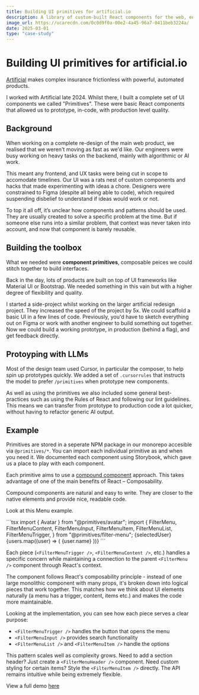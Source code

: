 ```yaml
---
title: Building UI primitives for artificial.io
description: A library of custom-built React components for the web, enabling rapid prototyping with AI and shipping high-quality experiences.
image_url: https://ucarecdn.com/0c0d9f0a-00e2-4a45-96a7-0411beb3224a/
date: 2025-03-01
type: "case-study"
---
```



# Building UI primitives for artificial.io

[Artificial](https://artificial.io) makes complex insurance frictionless with powerful, automated products.

I worked with Artificial late 2024. Whilst there, I built a complete set of UI components we called "Primitives". These were basic React components that allowed us to prototype, in-code, with production level quality.

<Media src="https://ucarecdn.com/0c0d9f0a-00e2-4a45-96a7-0411beb3224a/" type="image" alt="Collection of UI primitives like buttons and dropdowns" caption="UI Primitives" client:load />

## Background
When working on a complete re-design of the main web product, we realised that we weren't moving as fast as we'd like.
Our engineers were busy working on heavy tasks on the backend, mainly with algorithmic or AI work.

This meant any frontend, and UX tasks were being cut in scope to accomodate timelines.
Our UI was a rats nest of custom components and hacks that made experimenting with ideas a chore.
Designers were constrained to Figma (despite all being able to code), which required suspending disbelief to understand if ideas would work or not.

To top it all off, it’s unclear how components and patterns should be used. They are usually created to solve a specific problem at the time. But if someone else runs into a similar problem, that context was never taken into account, and now that component is barely reusable.

## Building the toolbox

What we needed were __component primitives__, composable peices we could stitch together to build interfaces.

Back in the day, lots of products are built on top of UI frameworks like Material UI or Bootstrap.
We needed something in this vain but with a higher degree of flexibility and quality.

<Media src="https://ucarecdn.com/7387bb79-0b87-4620-b041-9bbbff0900a5/" type="video" alt="Video showing Storybook UI, with different components documented" caption="Documenting the primitives on Storybook" client:load />

I started a side-project whilst working on the larger artificial redesign project. They increased the speed of the project by 5x.
We could scaffold a basic UI in a few lines of code. Previously, you'd have to sketch everything out on Figma or work with another engineer to build something out together.
Now we could build a working prototype, in production (behind a flag), and get feedback directly.

## Protoyping with LLMs
Most of the design team used Cursor, in particular the composer, to help spin up prototypes quickly.
We added a set of `.cursorrules` that instructs the model to prefer `/primitives` when prototype new components.

As well as using the primitives we also included some general best-practices such as using the Rules of React and following our lint guidelines.
This means we can transfer from prototype to production code a lot quicker, without having to refactor generic AI output.

## Example
Primitives are stored in a seperate NPM package in our monorepo accesible via `@primitives/*`.
You can import each individual primitive as and when you need it.
We documented each component using Storybook, which gave us a place to play with each component.

Each primitive aims to use a [compound component](https://kentcdodds.com/blog/compound-components-with-react-hooks) approach.
This takes advantage of one of the main benefits of React – Composability.

Compound components are natural and easy to write. They are closer to the native elements and provide nice, readable code.

Look at this Menu example.

<UIExample client:load>
```tsx
import { Avatar } from "@primitives/avatar";
import {
  FilterMenu,
  FilterMenuContent,
  FilterMenuInput,
  FilterMenuItem,
  FilterMenuList,
  FilterMenuTrigger,
} from "@primitives/filter-menu";

<FilterMenu>
  <FilterMenuTrigger>
    <Avatar src={user.avatar} />
    {selectedUser}
  </FilterMenuTrigger>
  <FilterMenuContent>
    <FilterMenuInput />
    <FilterMenuList>
      {users.map((user) => (
        <FilterMenuItem value={user.id}>
          <Avatar src={user.avatar} />
          {user.name}
        </FilterMenuItem>
      ))}
    </FilterMenuList>
  </FilterMenuContent>
</FilterMenu>
```
</UIExample>

Each piece (`<FilterMenuTrigger />`, `<FilterMenuContent />`, etc.) handles a specific concern while maintaining a connection to the parent `<FilterMenu />` component through React's context.

The component follows React's composability principle - instead of one large monolithic component with many props, it's broken down into logical pieces that work together. This matches how we think about UI elements naturally (a menu has a trigger, content, items etc.) and makes the code more maintainable.

Looking at the implementation, you can see how each piece serves a clear purpose:
- `<FilterMenuTrigger />` handles the button that opens the menu
- `<FilterMenuInput />` provides search functionality
- `<FilterMenuList />` and `<FilterMenuItem />` handle the options

This pattern scales well as complexity grows. Need to add a section header? Just create a `<FilterMenuHeader />` component. Need custom styling for certain items? Style the `<FilterMenuItem />` directly. The API remains intuitive while being extremely flexible.

View a full demo [here](https://artificial-ui.heymynameisrob.com)
